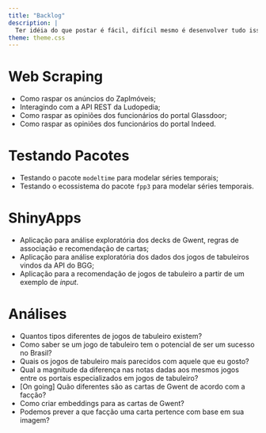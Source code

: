 ```yaml
---
title: "Backlog"
description: |
  Ter idéia do que postar é fácil, difícil mesmo é desenvolver tudo isso na mesma velocidade! Nesta seção eu reuno tudo aquilo que eu já tive de ideia de escrever sobre, mas que faltou tempo para tornar realidade. Pretendo manter visibilidade disso aqui para me ajudar a não me esquecer e, quem sabe, receber algum feedback para priorizar um deles!
theme: theme.css
---
```


# Web Scraping
- Como raspar os anúncios do ZapImóveis;  
- Interagindo com a API REST da Ludopedia;  
- Como raspar as opiniões dos funcionários do portal Glassdoor;  
- Como raspar as opiniões dos funcionários do portal Indeed.  

# Testando Pacotes
- Testando o pacote `modeltime` para modelar séries temporais;  
- Testando o ecossistema do pacote `fpp3` para modelar séries temporais.    

# ShinyApps
- Aplicação para análise exploratória dos decks de Gwent, regras de associação e recomendação de cartas;  
- Aplicação para análise exploratória dos dados dos jogos de tabuleiros vindos da API do BGG;  
- Aplicação para a recomendação de jogos de tabuleiro a partir de um exemplo de _input_.  

# Análises
- Quantos tipos diferentes de jogos de tabuleiro existem?  
- Como saber se um jogo de tabuleiro tem o potencial de ser um sucesso no Brasil?  
- Quais os jogos de tabuleiro mais parecidos com aquele que eu gosto?  
- Qual a magnitude da diferença nas notas dadas aos mesmos jogos entre os portais especializados em jogos de tabuleiro?
- [On going] Quão diferentes são as cartas de Gwent de acordo com a facção?  
- Como criar embeddings para as cartas de Gwent?  
- Podemos prever a que facção uma carta pertence com base em sua imagem?  
